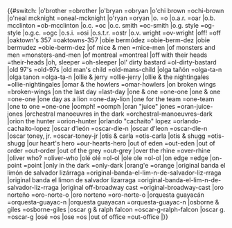 <noinclude>
{{notice|This is a subtemplate of BillboardDecode, and should not be called directly}}</noinclude><includeonly>{{#switch:{{lc:{{{1}}}}}
|o'brother =obrother
|o'bryan =obryan
|o'chi brown =ochi-brown
|o'neal mcknight =oneal-mcknight
|o'ryan =oryan
|o. =o
|o.a.r. =oar
|o.b. mcclinton =ob-mcclinton
|o.c. =oc
|o.c. smith =oc-smith
|o.g. style =og-style
|o.g.c. =ogc
|o.s.i. =osi
|o.s.t.r. =ostr
|o.v. wright =ov-wright
|off! =off
|oaktown's 357 =oaktowns-357
|obie bermúdez =obie-berm-dez
|obie bermudez =obie-berm-dez
|of mice & men =mice-men
|of monsters and men =monsters-and-men
|of montreal =montreal
|off with their heads =their-heads
|oh, sleeper =oh-sleeper
|ol' dirty bastard =ol-dirty-bastard
|old 97's =old-97s
|old man's child =old-mans-child
|olga tañón =olga-ta-n
|olga tanon =olga-ta-n
|ollie & jerry =ollie-jerry
|ollie & the nightingales =ollie-nightingales
|omar & the howlers =omar-howlers
|on broken wings =broken-wings
|on the last day =last-day
|one & one =one-one
|one & one =one-one
|one day as a lion =one-day-lion
|one for the team =one-team
|one to one =one-one
|oomph! =oomph
|oran "juice" jones =oran-juice-jones
|orchestral manoeuvres in the dark =orchestral-manoeuvres-dark
|orion the hunter =orion-hunter
|orlando "cachaito" lopez =orlando-cachaito-lopez
|oscar d'león =oscar-dle-n
|oscar d'leon =oscar-dle-n
|oscar toney, jr. =oscar-toney-jr
|otis & carla =otis-carla
|otis & shugg =otis-shugg
|our heart's hero =our-hearts-hero
|out of eden =out-eden
|out of order =out-order
|out of the grey =out-grey
|over the rhine =over-rhine
|oliver who? =oliver-who
|olé olé =ol-ol
|ole ole =ol-ol
|on edge =edge
|on-point =point
|only in the dark =only-dark
|orang'e =orange
|original banda el limón de salvador lizárraga =original-banda-el-lim-n-de-salvador-liz-rraga
|original banda el limon de salvador lizarraga =original-banda-el-lim-n-de-salvador-liz-rraga
|original off-broadway cast =original-broadway-cast
|oro norteño =oro-norte-o
|oro norteno =oro-norte-o
|orquesta guayacán =orquesta-guayac-n
|orquesta guayacan =orquesta-guayac-n
|osborne & giles =osborne-giles
|oscar g & ralph falcon =oscar-g-ralph-falcon
|oscar g. =oscar-g
|osé =os
|ose =os
|out of office =out-office
|{{urlencode:{{{1}}}}}}}</includeonly>